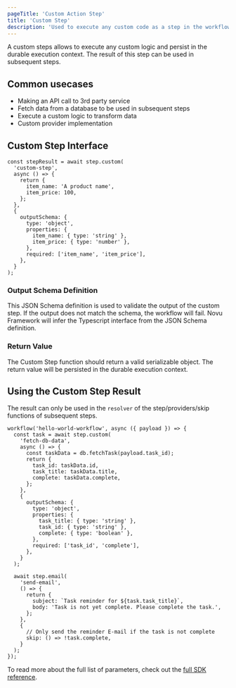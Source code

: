 ```yaml
---
pageTitle: 'Custom Action Step'
title: 'Custom Step'
description: 'Used to execute any custom code as a step in the workflow.'
---
```


A custom steps allows to execute any custom logic and persist in the durable execution context. The result of this step can be used in subsequent steps.

## Common usecases

- Making an API call to 3rd party service
- Fetch data from a database to be used in subsequent steps
- Execute a custom logic to transform data
- Custom provider implementation

## Custom Step Interface

```tsx
const stepResult = await step.custom(
  'custom-step',
  async () => {
    return {
      item_name: 'A product name',
      item_price: 100,
    };
  },
  {
    outputSchema: {
      type: 'object',
      properties: {
        item_name: { type: 'string' },
        item_price: { type: 'number' },
      },
      required: ['item_name', 'item_price'],
    },
  }
);
```

### Output Schema Definition

This JSON Schema definition is used to validate the output of the custom step. If the output does not match the schema, the workflow will fail. Novu Framework will infer the Typescript interface from the JSON Schema definition.

### Return Value

The Custom Step function should return a valid serializable object. The return value will be persisted in the durable execution context.

## Using the Custom Step Result

The result can only be used in the `resolver` of the step/providers/skip functions of subsequent steps.

```tsx
workflow('hello-world-workflow', async ({ payload }) => {
  const task = await step.custom(
    'fetch-db-data',
    async () => {
      const taskData = db.fetchTask(payload.task_id);
      return {
        task_id: taskData.id,
        task_title: taskData.title,
        complete: taskData.complete,
      };
    },
    {
      outputSchema: {
        type: 'object',
        properties: {
          task_title: { type: 'string' },
          task_id: { type: 'string' },
          complete: { type: 'boolean' },
        },
        required: ['task_id', 'complete'],
      },
    }
  );

  await step.email(
    'send-email',
    () => {
      return {
        subject: `Task reminder for ${task.task_title}`,
        body: 'Task is not yet complete. Please complete the task.',
      };
    },
    {
      // Only send the reminder E-mail if the task is not complete
      skip: () => !task.complete,
    }
  );
});
```

To read more about the full list of parameters, check out the [full SDK reference](/framework/typescript/steps/custom).

